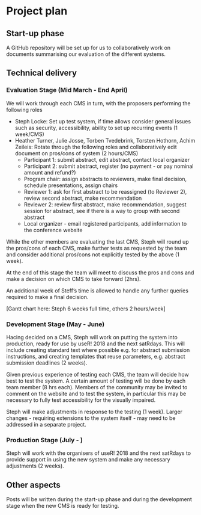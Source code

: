 # Project plan

## Start-up phase

<!--
Covering the planning phase, this section should provide a relatively detailed plan of how work will start on the project. This section is important because projects need to get up and running quickly.


 - [ ] Setting up collaboration platform inc. code for contributors etc.
 - [ ] Licence decisions
 - [ ] Reporting framework
-->

A GitHub repository will be set up for us to collaboratively work on documents
summarising our evaluation of the different systems.

## Technical delivery
<!--
Covering the actual delivery of the project this section should provide at least a high-level the implementation. 

Including target dates is really important as you need to be committed and the ISC need to have a means of tracking delivery
-->

### Evaluation Stage (Mid March - End April)

We will work through each CMS in turn, with the proposers performing the 
following roles

 - Steph Locke: Set up test system, if time allows consider general issues such 
 as security, accessibility, ability to set up recurring events (1 week/CMS)
 - Heather Turner, Julie Josse, Torben Tvedebrink, Torsten Hothorn, 
 Achim Zeileis: Rotate through the following roles and collaboratively edit
 document on pros/cons of system (2 hours/CMS)
    - Participant 1: submit abstract, edit abstract, contact local organizer
    - Participant 2: submit abstract, register (no payment - or pay nominal 
    amount and refund?)
    - Program chair: assign abstracts to reviewers, make final decision, 
    schedule presentations, assign chairs
    - Reviewer 1: ask for first abstract to be reassigned (to Reviewer 2), 
    review second abstract, make recommendation
    - Reviewer 2: review first abstract, make recommendation, suggest session 
    for abstract, see if there is a way to group with second abstract
    - Local organizer - email registered participants, add information to the
    conference website
    
While the other members are evaluating the last CMS, Steph will round up the 
pros/cons of each CMS, make further tests as requested by the team and consider
additional pros/cons not explicitly tested by the above (1 week).

At the end of this stage the team will meet to discuss the pros and cons and 
make a decision on which CMS to take forward (2hrs).

An additional week of Steff's time is allowed to handle any further queries 
required to make a final decision.

[Gantt chart here: Steph 6 weeks full time, others 2 hours/week]

### Development Stage (May - June)

Hacing decided on a CMS, Steph will work on putting the system into production,
ready for use by useR! 2018 and the next satRdays. This will include creating 
standard text where possible e.g. for abstract submission instructions, and 
creating templates that reuse parameters, e.g. abstract submission deadlines 
(2 weeks).

Given previous experience of testing each CMS, the team will decide how best to 
test the system. A certain amount of testing will be done by each team member
(8 hrs each). Members of the community may be invited to comment on the website 
and to test the system, in particular this may be necessary to fully test 
accessibility for the visually impaired.

Steph will make adjustments in response to the testing (1 week). Larger changes
- requiring extensions to the system itself - may need to be addressed in a 
separate project.

### Production Stage (July - )

Steph will work with the organisers of useR! 2018 and the next satRdays to 
provide support in using the new system and make any necessary adjustments 
(2 weeks).


## Other aspects
<!--
Covering non-technical activities like on-going publicity, paper preparation, discussion groups etc. that might be required to facilitate successful delivery of the project.

 - [ ] Announcement post
 - [ ] Delivery blog post
 - [ ] Twitter
 - [ ] UseR!
 - [ ] ISC meetings
-->
Posts will be written during the start-up phase and during the development stage
when the new CMS is ready for testing.